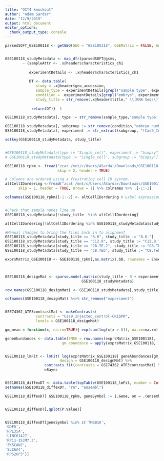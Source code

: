 ```yaml
---
title: "OCT4 knockout"
author: "Adam Sardar"
date: "12/9/2019"
output: html_document
editor_options: 
  chunk_output_type: console
---
```


```r


parsedSOFT_GSE100118 <- getGEO(GEO = "GSE100118", GSEMatrix = FALSE, AnnotGPL = FALSE, getGPL = FALSE)


GSE100118_studyMetadata <- map_dfr(parsedSOFT@gsms,
        ~ {sampleAttr <- .x@header$characteristics_ch1
        
           experimentDetails <- .x@header$characteristics_ch1
           
           DT <- data.table(
              study = .x@header$geo_accession,
              sample_type = experimentDetails[grepl("sample type", experimentDetails)],
              condition =  experimentDetails[grepl("embryo", experimentDetails)],
              study_title = str_remove(.x@header$title," \\(RNA-Seq\\)") )
          
            return(DT)}  )

GSE100118_studyMetadata[, type := str_remove(sample_type,"sample type: ") %>% str_replace_all(" ","_") , by = condition]

GSE100118_studyMetadata[, subgroup := str_remove(condition,"embryo number: ") %>% str_replace_all(" ","_") , by = condition]
GSE100118_studyMetadata[, experiment := str_extract(subgroup, "(Cas9_Injected_control|CRISPR)"), by = subgroup]

setkey(GSE100118_studyMetadata, study_title)


#GSE100118_studyMetadata[type != "Single_cell", experiment := "biopsy"]
# GSE100118_studyMetadata[type != "Single_cell", subgroup := "biopsy"]
```


```r

GSE100118_rpkm <- fread("zcat /mnt/c/Users/ASardar/Downloads/GSE100118_scRNA_pou5f1crispr_rpkm_170603.csv.gz",
                        skip = 2, header = TRUE)

# Columns are ordered using a frustrating cell ID system.
altCellIDordering <-fread("zcat /mnt/c/Users/ASardar/Downloads/GSE100118_scRNA_pou5f1crispr_rpkm_170603.csv.gz",
      skip = 1, header = TRUE, nrows = 1) %>% colnames %>% .[-1:-2]

colnames(GSE100118_rpkm)[-1:-2] <- altCellIDordering # Label expression set consistently


#Check that sample names line up
GSE100118_studyMetadata[!study_title  %in% altCellIDordering]

altCellIDordering[!altCellIDordering %in% GSE100118_studyMetadata$study_title]

#Manual changes to bring the files back in to alignment
GSE100118_studyMetadata[study_title == "8.6", study_title := "8.6."]
GSE100118_studyMetadata[study_title == "C12.8", study_title := "C12.8."]
GSE100118_studyMetadata[study_title == "C8.TE.2", study_title := "C8.TE2"]
GSE100118_studyMetadata[study_title == "C8.TEb", study_title := "C8.Teb"]
```

```r

exprsMatrix_GSE100118 <- GSE100118_rpkm[,as.matrix(.SD, rownames = Ensembl), .SDcols = !c("Ensembl","Gene")]



GSE100118_designMat <- sparse.model.matrix(study_title ~ 0 + experiment + subgroup,
                                   GSE100118_studyMetadata)

row.names(GSE100118_designMat) <- GSE100118_studyMetadata[,study_title]

colnames(GSE100118_designMat) %<>% str_remove("experiment")


GSE74362_ATF3contrastMat <- makeContrasts(
              contrasts = "Cas9_Injected_control-CRISPR",
              levels = GSE100118_designMat)

gm_mean = function(x, na.rm=TRUE){ exp(sum(log(x[x > 0]), na.rm=na.rm) / length(x)) }

geneAbundances <- data.table(ENSG = row.names(exprsMatrix_GSE100118),
                          gm_abundance = apply(exprsMatrix_GSE100118, 1, gm_mean) )


GSE100118_lmFit <- lmFit( log(exprsMatrix_GSE100118[ geneAbundances[gm_abundance > 1.01, ENSG], ]) ,
                         design = GSE100118_designMat) %>%
                  contrasts.fit(contrasts = GSE74362_ATF3contrastMat) %>%
                  eBayes


GSE100118_diffexDT <- data.table(topTable(GSE100118_lmFit, number = Inf), keep.rownames = TRUE )
setnames(GSE100118_diffexDT, "rn", "ensembl")

GSE100118_diffexDT[ GSE100118_rpkm, geneSymbol := i.Gene, on = .(ensembl == Ensembl)] 


GSE100118_diffexDT[,qplot(P.Value)]


GSE100118_diffexDT[geneSymbol %in% c('TMSB10',
'GDF5',
'RPL35A',
'LINC01427',
'RP11-153M7.3',
'ZKSCAN2',
'SLC6A4',
'RPS26P3')]

```


